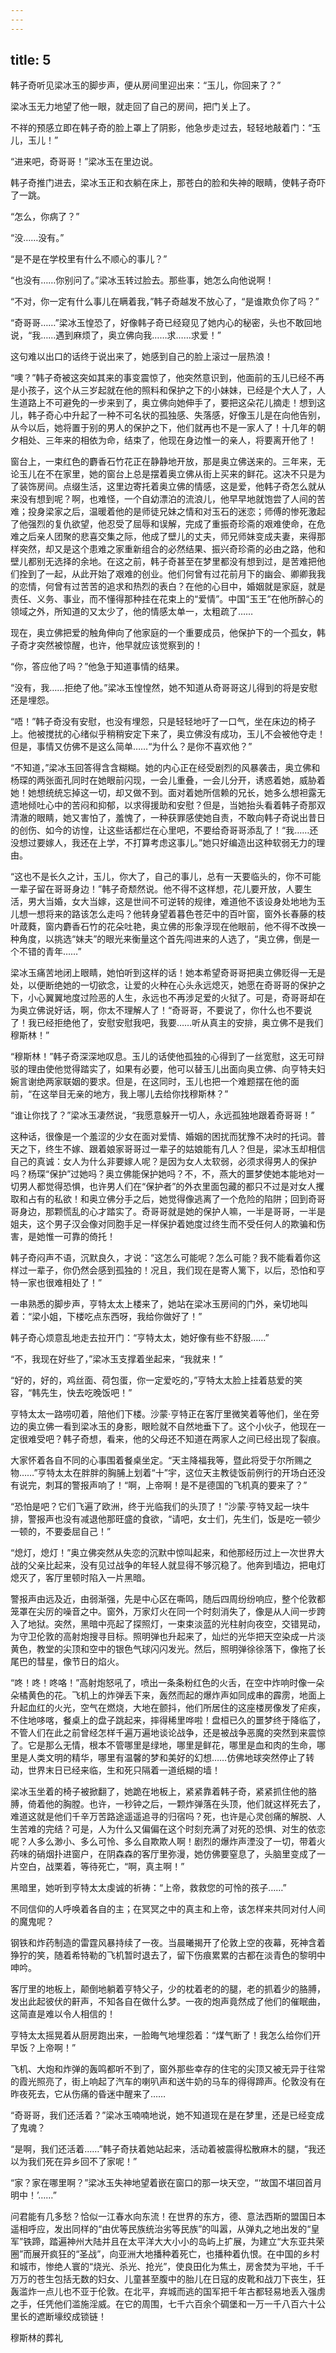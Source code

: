 ```yaml
---
---
---
```

title: 5
---



韩子奇听见梁冰玉的脚步声，便从房间里迎出来：“玉儿，你回来了？”

梁冰玉无力地望了他一眼，就走回了自己的房间，把门关上了。

不祥的预感立即在韩子奇的脸上罩上了阴影，他急步走过去，轻轻地敲着门：“玉儿，玉儿！”

“进来吧，奇哥哥！”梁冰玉在里边说。

韩子奇推门进去，梁冰玉正和衣躺在床上，那苍白的脸和失神的眼睛，使韩子奇吓了一跳。

“怎么，你病了？”

“没……没有。”

“是不是在学校里有什么不顺心的事儿？”

“也没有……你别问了。”梁冰玉转过脸去。那些事，她怎么向他说啊！

“不对，你一定有什么事儿在瞒着我，”韩子奇越发不放心了，“是谁欺负你了吗？”

“奇哥哥……”梁冰玉惶恐了，好像韩子奇已经窥见了她内心的秘密，头也不敢回地说，“我……遇到麻烦了，奥立佛向我……求……求爱！”

这句难以出口的话终于说出来了，她感到自己的脸上滚过一层热浪！

“噢？”韩子奇被这突如其来的事变震惊了，他突然意识到，他面前的玉儿已经不再是小孩子，这个从三岁起就在他的照料和保护之下的小妹妹，已经是个大人了，人生道路上不可避免的一步来到了，奥立佛向她伸手了，要把这朵花儿摘走！想到这儿，韩子奇心中升起了一种不可名状的孤独感、失落感，好像玉儿是在向他告别，从今以后，她将置于别的男人的保护之下，他们就再也不是一家人了！十几年的朝夕相处、三年来的相依为命，结束了，他现在身边惟一的亲人，将要离开他了！

窗台上，一束红色的麝香石竹花正在静静地开放，那是奥立佛送来的。三年来，无论玉儿在不在家里，她的窗台上总是摆着奥立佛从街上买来的鲜花。这决不只是为了装饰房间。点缀生活，这里边寄托着奥立佛的情感，这是爱，他韩子奇怎么就从来没有想到呢？啊，也难怪，一个自幼漂泊的流浪儿，他早早地就饱尝了人间的苦难；投身梁家之后，温暖着他的是师徒兄妹之情和对玉石的迷恋；师傅的惨死激起了他强烈的复仇欲望，他忍受了屈辱和误解，完成了重振奇珍斋的艰难使命，在危难之后亲人团聚的悲喜交集之际，他成了壁儿的丈夫，师兄师妹变成夫妻，来得那样突然，却又是这个患难之家重新组合的必然结果、振兴奇珍斋的必由之路，他和壁儿都别无选择的余地。在这之前，韩子奇甚至在梦里都没有想到过，是苦难把他们拴到了一起，从此开始了艰难的创业。他们何曾有过花前月下的幽会、卿卿我我的恋情，何曾有过苦苦的追求和热烈的表白？在他的心目中，婚姻就是家庭，就是责任、义务、事业，而不懂得那种挂在花束上的“爱情”。中国“玉王”在他所醉心的领域之外，所知道的又太少了，他的情感太单一，太粗疏了……

现在，奥立佛把爱的触角伸向了他家庭的一个重要成员，他保护下的一个孤女，韩子奇才突然被惊醒，也许，他早就应该觉察到的！

“你，答应他了吗？”他急于知道事情的结果。

“没有，我……拒绝了他。”梁冰玉惶惶然，她不知道从奇哥哥这儿得到的将是安慰还是埋怨。

“唔！”韩子奇没有安慰，也没有埋怨，只是轻轻地吁了一口气，坐在床边的椅子上。他被搅扰的心绪似乎稍稍安定下来了，奥立佛没有成功，玉儿不会被他夺走！但是，事情又仿佛不是这么简单……“为什么？是你不喜欢他？”

“不知道，”梁冰玉回答得含含糊糊。她的内心正在经受剧烈的风暴袭击，奥立佛和杨琛的两张面孔同时在她眼前闪现，一会儿重叠，一会儿分开，诱惑着她，威胁着她！她想统统忘掉这一切，却又做不到。面对着她所信赖的兄长，她多么想袒露无遗地倾吐心中的苦闷和抑郁，以求得援助和安慰？但是，当她抬头看着韩子奇那双清澈的眼睛，她又害怕了，羞愧了，一种获罪感使她自责，不敢向韩子奇说出昔日的创伤、如今的访惶，让这些话都烂在心里吧，不要给奇哥哥添乱了！“我……还没想过要嫁人，我还在上学，不打算考虑这事儿。”她只好编造出这种软弱无力的理由。

“这也不是长久之计，玉儿，你大了，自己的事儿，总有一天要临头的，你不可能一辈子留在哥哥身边！”韩子奇颓然说。他不得不这样想，花儿要开放，人要生活，男大当婚，女大当嫁，这是世间不可逆转的规律，难道他不该设身处地地为玉儿想一想将来的路该怎么走吗？他转身望着暮色苍茫中的百叶窗，窗外长春藤的枝叶葴蕤，窗内麝香石竹的花朵吐艳，奥立佛的形象浮现在他眼前，他不得不改换一种角度，以挑选“妹夫”的眼光来衡量这个首先闯进来的人选了，“奥立佛，倒是一个不错的青年……”

梁冰玉痛苦地闭上眼睛，她怕听到这样的话！她本希望奇哥哥把奥立佛贬得一无是处，以便断绝她的一切欲念，让爱的火种在心头永远熄灭，她愿在奇哥哥的保护之下，小心翼翼地度过险恶的人生，永远也不再涉足爱的火狱了。可是，奇哥哥却在为奥立佛说好话，啊，你太不理解人了！“奇哥哥，不要说了，你什么也不要说了！我已经拒绝他了，安慰安慰我吧，我要……听从真主的安排，奥立佛不是我们穆斯林！”

“穆斯林！”韩子奇深深地叹息。玉儿的话使他孤独的心得到了一丝宽慰，这无可辩驳的理由使他觉得踏实了，如果有必要，他可以替玉儿出面向奥立佛、向亨特夫妇婉言谢绝两家联姻的要求。但是，在这同时，玉儿也把一个难题摆在他的面前，“在这举目无亲的地方，我上哪儿去给你找穆斯林？”

“谁让你找了？”梁冰玉凄然说，“我愿意躲开一切人，永远孤独地跟着奇哥哥！”

这种话，很像是一个羞涩的少女在面对爱情、婚姻的困扰而犹豫不决时的托词。普天之下，终生不嫁、跟着娘家哥哥过一辈子的姑娘能有几人？但是，梁冰玉却相信自己的真诚：女人为什么非要嫁人呢？是因为女人太软弱，必须求得男人的保护吗？杨琛“保护”过她吗？奥立佛能保护她吗？不，不，燕大的噩梦使她本能地对一切男人都觉得恐惧，也许男人们在“保护者”的外衣里面包藏的都只不过是对女人攫取和占有的私欲！和奥立佛分手之后，她觉得像逃离了一个危险的陷阱；回到奇哥哥身边，那颗慌乱的心才踏实了。奇哥哥就是她的保护人嘛，一半是哥哥，一半是姐夫，这个男子汉会像对同胞手足一样保护着她度过终生而不受任何人的欺骗和伤害，是她惟一可靠的倚托！

韩子奇闷声不语，沉默良久，才说：“这怎么可能呢？怎么可能？我不能看着你这样过一辈子，你仍然会感到孤独的！况且，我们现在是寄人篱下，以后，恐怕和亨特一家也很难相处了！”

一串熟悉的脚步声，亨特太太上楼来了，她站在梁冰玉房间的门外，亲切地叫着：“梁小姐，下楼吃点东西呀，我给你做好了！”

韩子奇心烦意乱地走去拉开门：“亨特太太，她好像有些不舒服……”

“不，我现在好些了，”梁冰玉支撑着坐起来，“我就来！”

“好的，好的，鸡丝面、荷包蛋，你一定爱吃的，”亨特太太脸上挂着慈爱的笑容，“韩先生，快去吃晚饭吧！”

亨特太太一路唠叨着，陪他们下楼。沙蒙·亨特正在客厅里微笑着等他们，坐在旁边的奥立佛一看到梁冰玉的身影，眼睑就不自然地垂下了。这个小伙子，他现在一定很难受吧？韩子奇想，看来，他的父母还不知道在两家人之间已经出现了裂痕。

大家怀着各自不同的心事围着餐桌坐定。“天主降福我等，暨此将受于尔所赐之物……”亨特太太在胖胖的胸脯上划着“十”宇，这位天主教徒饭前例行的开场白还没有说完，刺耳的警报声响了！“啊，上帝啊！是不是德国的飞机真的要来了？”

“恐怕是吧？它们飞遍了欧洲，终于光临我们的头顶了！”沙蒙·亨特叉起一块牛排，警报声也没有减退他那旺盛的食欲，“请吧，女士们，先生们，饭是吃一顿少一顿的，不要委屈自己！”

“熄灯，熄灯！”奥立佛突然从失恋的沉默中惊叫起来，和他那经历过上一次世界大战的父亲比起来，没有见过战争的年轻人就显得不够沉稳了。他奔到墙边，把电灯熄灭了，客厅里顿时陷入一片黑暗。

警报声由远及近，由弱渐强，先是中心区在嘶鸣，随后四周纷纷响应，整个伦敦都笼罩在尖厉的噪音之中。窗外，万家灯火在同一个时刻消失了，像是从人间一步跨入了地狱。突然，黑暗中亮起了探照灯，一束束淡蓝的光柱射向夜空，交错晃动，为守卫伦敦的高射炮搜寻目标。照明弹也升起来了，灿烂的光华把天空染成一片淡黄色，教堂的尖顶和空中的银色气球闪闪发光。然后，照明弹徐徐落下，像拖了长尾巴的彗星，像节日的焰火。

“咚！咚！咚咯！”高射炮怒吼了，喷出一条条粉红色的火舌，在空中炸响时像一朵朵橘黄色的花。飞机上的炸弹丢下来，轰然而起的爆炸声如同成串的霹雳，地面上升起血红的火光，空气在燃烧，大地在颤抖，他们所居住的这座楼房像发了疟疾，不住地哆喀，餐桌上的盘子跳起来，摔得稀里哗啦！盘桓已久的噩梦终于降临了，不管人们在此之前曾经怎样千遍万遍地谈论战争，还是被战争恶魔的突然到来震惊了。它是那么无情，根本不管哪里是绿地，哪里是鲜花，哪里是血和肉的生命，哪里是人类文明的精华，哪里有温馨的梦和美好的幻想……仿佛地球突然停止了转动，世界末日已经来临，生和死只隔着一道纸糊的墙！

梁冰玉坐着的椅子被掀翻了，她跪在地板上，紧紧靠着韩子奇，紧紧抓住他的胳膊，倚着他的胸膛。也许，一秒钟之后，一颗炸弹落在头顶，他们就这样死去了，难道这就是他们千辛万苦路途遥遥追寻的归宿吗？死，也许是心灵创痛的解脱、人生苦难的完结？可是，人为什么又偏偏在这个时刻充满了对死的恐惧、对生的依恋呢？人多么渺小、多么可怜、多么自欺欺人啊！剧烈的爆炸声湮没了一切，带着火药味的硝烟扑进窗户，在阴森森的客厅里弥漫，她仿佛要窒息了，头脑里变成了一片空白，战栗着，等待死亡，“啊，真主啊！”

黑暗里，她听到亨特太太虔诚的祈祷：“上帝，救救您的可怜的孩子……”

不同信仰的人呼唤着各自的主；在冥冥之中的真主和上帝，该怎样来共同对付人间的魔鬼呢？

钢铁和炸药制造的雷霆风暴持续了一夜。当晨曦揭开了伦敦上空的夜幕，死神含着狰狞的笑，随着希特勒的飞机暂时退去了，留下伤痕累累的古都在淡青色的黎明中呻吟。

客厅里的地板上，颠倒地躺着亨特父子，少的枕着老的的腿，老的抓着少的胳膊，发出此起彼伏的鼾声，不知各自在做什么梦。一夜的炮声竟然成了他们的催眠曲，这简直是难以令人相信的！

亨特太太摇晃着从厨房跑出来，一脸晦气地埋怨着：“煤气断了！我怎么给你们开早饭？上帝啊！”

飞机、大炮和炸弹的轰鸣都听不到了，窗外那些幸存的住宅的尖顶又被无异于往常的霞光照亮了，街上响起了汽车的喇叭声和送牛奶的马车的得得蹄声。伦敦没有在昨夜死去，它从伤痛的昏迷中醒来了……

“奇哥哥，我们还活着？”梁冰玉喃喃地说，她不知道现在是在梦里，还是已经变成了鬼魂？

“是啊，我们还活着……”韩子奇扶着她站起来，活动着被震得松散麻木的腿，“我还以为我们死在异乡回不了家呢！”

“家？家在哪里啊？”梁冰玉失神地望着嵌在窗口的那一块天空，“‘故国不堪回首月明中！’……”

问君能有几多愁？恰似一江春水向东流！在世界的东方，德、意法西斯的盟国日本遥相呼应，发出同样的“由优等民族统治劣等民族”的叫嚣，从弹丸之地出发的“皇军”铁蹄，踏遍神州大陆并且在太平洋大大小小的岛屿上扩展，为建立“大东亚共荣圈”而展开疯狂的“圣战”，向亚洲大地播种着死亡，也播种着仇恨。在中国的乡村和城市，惨绝人寰的“烧光、杀光、抢光”，使良田化为焦土，房舍焚为平地，千千万万的苍生包括无数的妇女、儿童甚至腹中的胎儿在日寇的皮靴和战刀下丧生，狂轰滥炸一点儿也不亚于伦敦。在北平，弃城而逃的国军把千年古都轻易地丢入强虏之手，任凭他们滥施淫威。在它的周围，七千六百余个碉堡和一万一千八百六十公里长的遮断壕绞成锁链！

穆斯林的葬礼